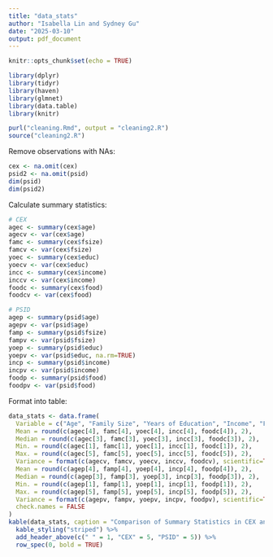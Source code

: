 ```yaml
---
title: "data_stats"
author: "Isabella Lin and Sydney Gu"
date: "2025-03-10"
output: pdf_document
---
```


```r
knitr::opts_chunk$set(echo = TRUE)
```

```r
library(dplyr)
library(tidyr)
library(haven)
library(glmnet)
library(data.table)
library(knitr)
```

```r
purl("cleaning.Rmd", output = "cleaning2.R")
source("cleaning2.R")
```

Remove observations with NAs:
```r
cex <- na.omit(cex)
psid2 <- na.omit(psid)
dim(psid)
dim(psid2)
```

Calculate summary statistics:
```r
# CEX
agec <- summary(cex$age)
agecv <- var(cex$age)
famc <- summary(cex$fsize)
famcv <- var(cex$fsize)
yoec <- summary(cex$educ)
yoecv <- var(cex$educ)
incc <- summary(cex$income)
inccv <- var(cex$income)
foodc <- summary(cex$food)
foodcv <- var(cex$food)

# PSID
agep <- summary(psid$age)
agepv <- var(psid$age)
famp <- summary(psid$fsize)
fampv <- var(psid$fsize)
yoep <- summary(psid$educ)
yoepv <- var(psid$educ, na.rm=TRUE)
incp <- summary(psid$income)
incpv <- var(psid$income)
foodp <- summary(psid$food)
foodpv <- var(psid$food)
```

Format into table:
```r
data_stats <- data.frame(
  Variable = c("Age", "Family Size", "Years of Education", "Income", "Food Expenditure"),
  Mean = round(c(agec[4], famc[4], yoec[4], incc[4], foodc[4]), 2),
  Median = round(c(agec[3], famc[3], yoec[3], incc[3], foodc[3]), 2),
  Min. = round(c(agec[1], famc[1], yoec[1], incc[1], foodc[1]), 2),
  Max. = round(c(agec[5], famc[5], yoec[5], incc[5], foodc[5]), 2),
  Variance = format(c(agecv, famcv, yoecv, inccv, foodcv), scientific=TRUE, digits=2),
  Mean = round(c(agep[4], famp[4], yoep[4], incp[4], foodp[4]), 2),
  Median = round(c(agep[3], famp[3], yoep[3], incp[3], foodp[3]), 2),
  Min. = round(c(agep[1], famp[1], yoep[1], incp[1], foodp[1]), 2),
  Max. = round(c(agep[5], famp[5], yoep[5], incp[5], foodp[5]), 2),
  Variance = format(c(agepv, fampv, yoepv, incpv, foodpv), scientific=TRUE, digits=2), 
  check.names = FALSE
)
kable(data_stats, caption = "Comparison of Summary Statistics in CEX and PSID") %>%
  kable_styling("striped") %>%
  add_header_above(c(" " = 1, "CEX" = 5, "PSID" = 5)) %>%
  row_spec(0, bold = TRUE)

```